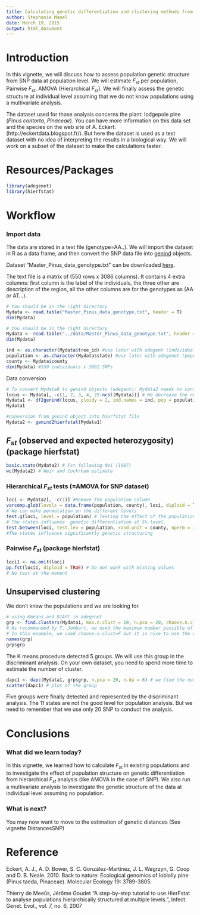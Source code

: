```yaml
---
title: Calculating genetic differentiation and clustering methods from SNP data
author: Stephanie Manel
date: March 19, 2015
output: html_document
---
```


Introduction
========================================================

In this vignette, we will discuss how to assess population genetic structure
from SNP data at population level. We will estimate $F_{st}$ per population,
Pairwise $F_{st}$, AMOVA (Hierarchical $F_{st}$). We will finally assess the
genetic structure at individual level assuming that we do not know populations
using a multivariate analysis.
 

The dataset used for those analysis concerns the plant: lodgepole pine (*Pinus
contorta*, *Pinaceae*). You can have more information on this data set and the
species on the web site of A. Eckert:  (http://eckertdata.blogspot.fr/). But
here the dataset is used as a test dataset with no idea of interpreting the
results in a biological way. We will work on a subset of the dataset to make
the calculations faster.



Resources/Packages
========================================================

 

```r
library(adegenet)
library(hierfstat)
```


Workflow
========================================================
### Import data

The data are stored in a text file (genotype=AA..). We will  import the dataset
in R as a data frame, and then  convert the SNP data file into
[genind](http://www.inside-r.org/packages/cran/adegenet/docs/.valid.genind)
objects.

Dataset "Master_Pinus_data_genotype.txt" can be downloaded [here](https://github
.com/NESCent/popgenInfo/tree/master/data/Master_Pinus_data_genotype.txt).

The  text file is a matrix of (550 rows x 3086 columns). It contains 4 extra
columns: first column is the label of the individuals, the three other are
description of the region, all the other columns are for the genotypes as (AA or
AT...).

```r
# You should be in the right directory
Mydata <- read.table("Master_Pinus_data_genotype.txt", header = T)   
dim(Mydata) 
```
```r
# You should be in the right directory
Mydata <- read.table("../data/Master_Pinus_data_genotype.txt", header = T)   
dim(Mydata) 
```

```r
ind <- as.character(Mydata$tree_id) #use later with adegent (individual labels)
population <- as.character(Mydata$state) #use later with adegenet (population labels)
county <- Mydata$county 
dim(Mydata) #550 individuals x 3082 SNPs
```

Data conversion

```r
# To convert MydataR to genind objects (adegent): Mydata2 needs to contain only genotypes
locus <- Mydata[, -c(1, 2, 3, 4, 25:ncol(Mydata))] # We decrease the number of snp to make the calculations faster: 20 SNPs
Mydata1 <- df2genind(locus, ploidy = 2, ind.names = ind, pop = population)
Mydata1

#conversion from genind object into hierfstat file
Mydata2 <- genind2hierfstat(Mydata1) 


```

## $F_{st}$ (observed and expected heterozygosity)  (package hierfstat)

```r
basic.stats(Mydata2) # Fst following Nei (1987)
wc(Mydata2) # Weir and Cockrham estimate
```

### Hierarchical $F_{st}$ tests (=AMOVA for SNP dataset)

```r
loci <- Mydata2[, -c(1)] #Remove the population column
varcomp.glob(levels = data.frame(population, county), loci, diploid = TRUE) # Hierarchical Fst (=AMOVA for SNPsor biallelic markers)
# We can make permutation on the different levels
test.g(loci, level = population) # Testing the effect of the population on genetic differentiation. Individuals are randomly permuted among states
# The states influence  genetic differentiation at 5% level.
test.between(loci, test.lev = population, rand.unit = county, nperm = 30) # Counties are permuted among states
#The states influence significantly genetic structuring
```


### Pairwise $F_{st}$ (package hierfstat)

```r
loci1 <- na.omit(loci)
pp.fst(loci1, diploid = TRUE) # Do not work with missing values
# No test at the moment
```


## Unsupervised clustering  

We don't know the populations and we are looking for.

```r
# using Kmeans and DIAPC in adegenet 
grp <- find.clusters(Mydata1, max.n.clust = 10, n.pca = 20, choose.n.clust = F) 
# As recommanded by T. Jombart, we used the maximum number possible of PCA axis which is 20 here. See detailed tutorial on this method for more information (http://adegenet.r-forge.r-project.org/)
# In this example, we used choose.n.clust=F but it is nice to use the option T and then you will be able to choose the number of clusters. 
names(grp)
grp$grp
```

The K means procedure detected 5 groups. We will use this group in the
discriminant analysis. On your own dataset, you need to spend more time to
estimate the number of cluster.

```r
dapc1 <- dapc(Mydata1, grp$grp, n.pca = 20, n.da = 6) # we fixe the number of pca axis, and the number of axis retained by the DA
scatter(dapc1) # plot of the group
```

Five groups were finally detected and represented by the discriminant analysis.
The 11 states are not the good level for population analysis. But we need to
remember that we use only 20 SNP to conduct the analysis.

Conclusions
========================================================
 
### What did we learn today?

In this vignette, we learned how to calculate $F_{st}$ in existing populations
and to investigate the effect of population structure on genetic differentiation
from hierarchical $F_{st}$ analysis (like AMOVA in the case of SNP). We also run
a multivariate analysis to investigate the genetic structure of the data at
individual level assuming no population.

### What is next?

You may now want to move to the estimation of genetic distances  (See vignette
DistancesSNP)
  
 
 
Reference
========================================================

Eckert, A. J., A. D. Bower, S. C. González-Martínez, J. L. Wegrzyn, G. Coop and D. B. Neale. 2010. Back to nature: Ecological genomics of loblolly pine (Pinus taeda, Pinaceae). Molecular Ecology 19: 3789-3805.


Thierry de Meeûs, Jérôme Goudet "A step-by-step tutorial to use HierFstat to analyse populations hierarchically structured at multiple levels.", Infect. Genet. Evol., vol. 7, no. 6, 2007 


